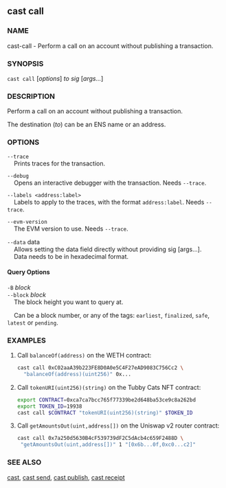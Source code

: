 
## cast call

### NAME

cast-call - Perform a call on an account without publishing a transaction.

### SYNOPSIS

`cast call` [*options*] _to_ _sig_ [*args...*]

### DESCRIPTION

Perform a call on an account without publishing a transaction.

The destination (_to_) can be an ENS name or an address.

<SigDescription />

### OPTIONS

`--trace`  
&nbsp;&nbsp;&nbsp;&nbsp;Prints traces for the transaction.

`--debug`  
&nbsp;&nbsp;&nbsp;&nbsp;Opens an interactive debugger with the transaction. Needs `--trace`.

`--labels <address:label>`  
&nbsp;&nbsp;&nbsp;&nbsp;Labels to apply to the traces, with the format `address:label`. Needs `--trace`.

`--evm-version`  
&nbsp;&nbsp;&nbsp;&nbsp;The EVM version to use. Needs `--trace`.

`--data` data\
&nbsp;&nbsp;&nbsp;&nbsp;Allows setting the data field directly without providing
sig [args…].\
&nbsp;&nbsp;&nbsp;&nbsp;Data needs to be in hexadecimal format.

#### Query Options

`-B` _block_  
`--block` _block_  
&nbsp;&nbsp;&nbsp;&nbsp;The block height you want to query at.

&nbsp;&nbsp;&nbsp;&nbsp;Can be a block number, or any of the tags: `earliest`, `finalized`, `safe`, `latest` or `pending`.

<WalletOptions />

<RpcOptions />

<EtherscanOptions />

<CommonOptions />

### EXAMPLES

1. Call `balanceOf(address)` on the WETH contract:

   ```sh
   cast call 0xC02aaA39b223FE8D0A0e5C4F27eAD9083C756Cc2 \
     "balanceOf(address)(uint256)" 0x...
   ```

2. Call `tokenURI(uint256)(string)` on the Tubby Cats NFT contract:

   ```sh
   export CONTRACT=0xca7ca7bcc765f77339be2d648ba53ce9c8a262bd
   export TOKEN_ID=19938
   cast call $CONTRACT "tokenURI(uint256)(string)" $TOKEN_ID
   ```

3. Call `getAmountsOut(uint,address[])` on the Uniswap v2 router contract:

   ```sh
   cast call 0x7a250d5630B4cF539739dF2C5dAcb4c659F2488D \
    "getAmountsOut(uint,address[])" 1 "[0x6b...0f,0xc0...c2]"
   ```

### SEE ALSO

[cast](/cast/reference/overview), [cast send](/cast/reference/cast-send.mdx), [cast publish](/cast/reference/cast-publish.mdx), [cast receipt](/cast/reference/cast-receipt.mdx)
